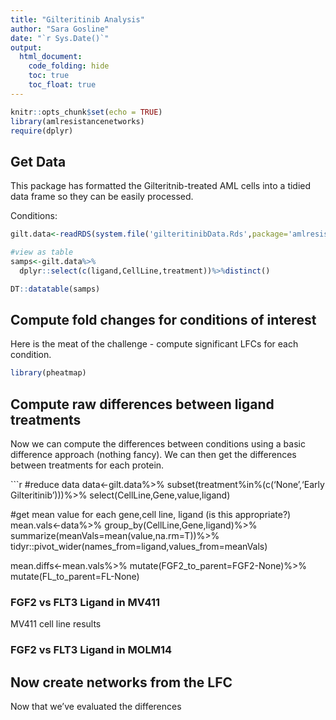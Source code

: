 ```yaml
---
title: "Gilteritinib Analysis"
author: "Sara Gosline"
date: "`r Sys.Date()`"
output:
  html_document:
    code_folding: hide
    toc: true
    toc_float: true
---
```


```r
knitr::opts_chunk$set(echo = TRUE)
library(amlresistancenetworks)
require(dplyr)
```

## Get Data

This package has formatted the Gilteritnib-treated AML cells into a tidied data frame so they can be easily processed. 

Conditions:
```r
gilt.data<-readRDS(system.file('gilteritinibData.Rds',package='amlresistancenetworks'))

#view as table
samps<-gilt.data%>%
  dplyr::select(c(ligand,CellLine,treatment))%>%distinct()

DT::datatable(samps)
```

## Compute fold changes for conditions of interest


Here is the meat of the challenge - compute significant LFCs for each condition.

```r

library(pheatmap)

```
## Compute raw differences between ligand treatments

Now we can compute the differences between conditions using a basic difference approach (nothing fancy). We can then get the differences between treatments for each protein. 

```r

#reduce data
data<-gilt.data%>%
    subset(treatment%in%(c('None','Early Gilteritinib')))%>%
    select(CellLine,Gene,value,ligand)

#get mean value for each gene,cell line, ligand (is this appropriate?)
mean.vals<-data%>%
    group_by(CellLine,Gene,ligand)%>%
    summarize(meanVals=mean(value,na.rm=T))%>%
    tidyr::pivot_wider(names_from=ligand,values_from=meanVals)

mean.diffs<-mean.vals%>%
  mutate(FGF2_to_parent=FGF2-None)%>%
  mutate(FL_to_parent=FL-None)


### FGF2 vs FLT3 Ligand in MV411

MV411 cell line results

### FGF2 vs FLT3 Ligand in MOLM14 


## Now create networks from the LFC
Now that we've evaluated the differences 
